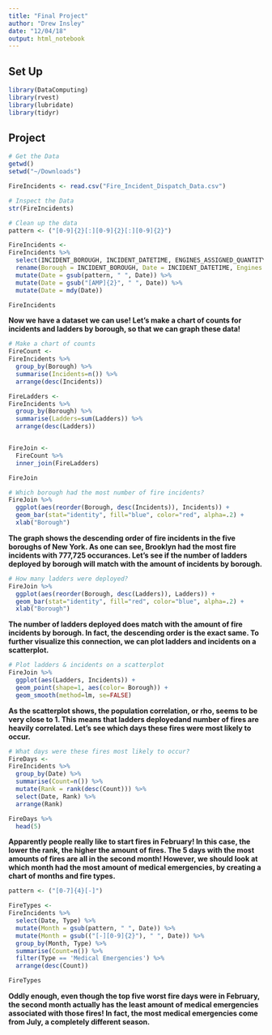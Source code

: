 ```yaml
---
title: "Final Project"
author: "Drew Insley"
date: "12/04/18"
output: html_notebook
---
```


## Set Up

```r
library(DataComputing)
library(rvest)
library(lubridate)
library(tidyr)
```

## Project

```r
# Get the Data
getwd()
setwd("~/Downloads")

FireIncidents <- read.csv("Fire_Incident_Dispatch_Data.csv")
```

```r
# Inspect the Data
str(FireIncidents)
```

```r
# Clean up the data
pattern <- ("[0-9]{2}[:][0-9]{2}[:][0-9]{2}")

FireIncidents <-
FireIncidents %>%
  select(INCIDENT_BOROUGH, INCIDENT_DATETIME, ENGINES_ASSIGNED_QUANTITY, INCIDENT_CLASSIFICATION_GROUP, ZIPCODE, LADDERS_ASSIGNED_QUANTITY) %>%
  rename(Borough = INCIDENT_BOROUGH, Date = INCIDENT_DATETIME, Engines = ENGINES_ASSIGNED_QUANTITY, Type = INCIDENT_CLASSIFICATION_GROUP, Ladders = LADDERS_ASSIGNED_QUANTITY, ZipCode = ZIPCODE) %>%
  mutate(Date = gsub(pattern, " ", Date)) %>%
  mutate(Date = gsub("[AMP]{2}", " ", Date)) %>%
  mutate(Date = mdy(Date))

FireIncidents
```

**Now we have a dataset we can use! Let's make a chart of counts for incidents and ladders by borough, so that we can graph these data!**

```r
# Make a chart of counts
FireCount <-
FireIncidents %>%
  group_by(Borough) %>%
  summarise(Incidents=n()) %>%
  arrange(desc(Incidents))

FireLadders <-
FireIncidents %>%
  group_by(Borough) %>%
  summarise(Ladders=sum(Ladders)) %>%
  arrange(desc(Ladders))


FireJoin <-
  FireCount %>%
  inner_join(FireLadders)

FireJoin
```



```r
# Which borough had the most number of fire incidents?
FireJoin %>%
  ggplot(aes(reorder(Borough, desc(Incidents)), Incidents)) +
  geom_bar(stat="identity", fill="blue", color="red", alpha=.2) +
  xlab("Borough")
```

**The graph shows the descending order of fire incidents in the five boroughs of New York. As one can see, Brooklyn had the most fire incidents with 777,725 occurances. Let's see if the number of ladders deployed by borough will match with the amount of incidents by borough.**

```r
# How many ladders were deployed?
FireJoin %>%
  ggplot(aes(reorder(Borough, desc(Ladders)), Ladders)) +
  geom_bar(stat="identity", fill="red", color="blue", alpha=.2) +
  xlab("Borough")
```

**The number of ladders deployed does match with the amount of fire incidents by borough. In fact, the descending order is the exact same. To further visualize this connection, we can plot ladders and incidents on a scatterplot.**

```r
# Plot ladders & incidents on a scatterplot
FireJoin %>%
  ggplot(aes(Ladders, Incidents)) +
  geom_point(shape=1, aes(color= Borough)) +
  geom_smooth(method=lm, se=FALSE)
```



**As the scatterplot shows, the population correlation, or rho, seems to be very close to 1. This means that ladders deployedand number of fires are heavily correlated. Let's see which days these fires were most likely to occur.**

```r
# What days were these fires most likely to occur?
FireDays <-
FireIncidents %>%
  group_by(Date) %>%
  summarise(Count=n()) %>%
  mutate(Rank = rank(desc(Count))) %>%
  select(Date, Rank) %>%
  arrange(Rank)

FireDays %>%
  head(5)
```

**Apparently people really like to start fires in February! In this case, the lower the rank, the higher the amount of fires. The 5 days with the most amounts of fires are all in the second month! However, we should look at which month had the most amount of medical emergencies, by creating a chart of months and fire types.**

```r
pattern <- ("[0-7]{4}[-]")

FireTypes <-
FireIncidents %>%
  select(Date, Type) %>%
  mutate(Month = gsub(pattern, " ", Date)) %>%
  mutate(Month = gsub(("[-][0-9]{2}"), " ", Date)) %>%
  group_by(Month, Type) %>%
  summarise(Count=n()) %>%
  filter(Type == 'Medical Emergencies') %>%
  arrange(desc(Count))

FireTypes
```

**Oddly enough, even though the top five worst fire days were in February, the second month actually has the least amount of medical emergencies associated with those fires! In fact, the most medical emergencies come from July, a completely different season.**








